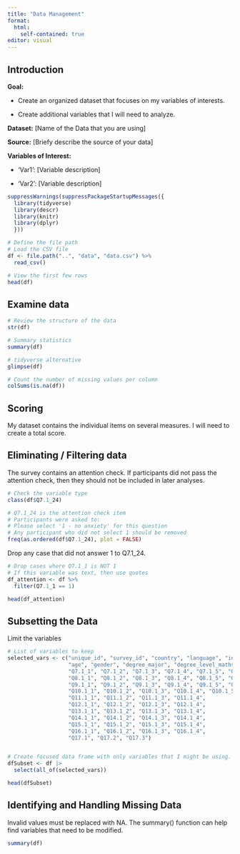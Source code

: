 ```yaml
---
title: "Data Management"
format: 
  html: 
    self-contained: true
editor: visual
---
```


## Introduction

**Goal:**

-   Create an organized dataset that focuses on my variables of interests.

-   Create additional variables that I will need to analyze.

**Dataset:** \[Name of the Data that you are using\]

**Source:** \[Briefy describe the source of your data\]

**Variables of Interest:**

-   'Var1': \[Variable description\]

-   'Var2': \[Variable description\]

```r
suppressWarnings(suppressPackageStartupMessages({
  library(tidyverse)
  library(descr)
  library(knitr)
  library(dplyr)
  }))
```

```r
# Define the file path
# Load the CSV file
df <- file.path("..", "data", "data.csv") %>%
  read_csv()

# View the first few rows
head(df)
```

## Examine data

```r
# Review the structure of the data
str(df)
```

```r
# Summary statistics
summary(df)
```

```r
# tidyverse alternative
glimpse(df)
```

```r
# Count the number of missing values per column
colSums(is.na(df))
```

## Scoring

My dataset contains the individual items on several measures. I will need to create a total score.

## Eliminating / Filtering data

The survey contains an attention check. If participants did not pass the attention check, then they should not be included in later analyses.

```r
# Check the variable type
class(df$Q7.1_24)
```

```r
# Q7.1_24 is the attention check item
# Participants were asked to:
# Please select '1 - no anxiety' for this question
# Any participant who did not select 1 should be removed
freq(as.ordered(df$Q7.1_24), plot = FALSE)
```

Drop any case that did not answer 1 to Q7.1_24.

```r
# Drop cases where Q7.1_1 is NOT 1
# If this variable was text, then use quotes
df_attention <- df %>%
  filter(Q7.1_1 == 1)

head(df_attention)
```

## Subsetting the Data

Limit the variables

```r
# List of variables to keep
selected_vars <- c("unique_id", "survey_id", "country", "language", "incentive", 
                   "age", "gender", "degree_major", "degree_level_maths",
                   "Q7.1_1", "Q7.1_2", "Q7.1_3", "Q7.1_4", "Q7.1_5", "Q7.1_6", "Q7.1_7", "Q7.1_8", "Q7.1_9", "Q7.1_10",
                   "Q8.1_1", "Q8.1_2", "Q8.1_3", "Q8.1_4", "Q8.1_5", "Q8.1_6", "Q8.1_7", "Q8.1_8", "Q8.1_9", "Q8.1_10",
                   "Q9.1_1", "Q9.1_2", "Q9.1_3", "Q9.1_4", "Q9.1_5", "Q9.1_6", "Q9.1_7", "Q9.1_8", "Q9.1_9", "Q9.1_10",
                   "Q10.1_1", "Q10.1_2", "Q10.1_3", "Q10.1_4", "Q10.1_5",
                   "Q11.1_1", "Q11.1_2", "Q11.1_3", "Q11.1_4",
                   "Q12.1_1", "Q12.1_2", "Q12.1_3", "Q12.1_4",
                   "Q13.1_1", "Q13.1_2", "Q13.1_3", "Q13.1_4",
                   "Q14.1_1", "Q14.1_2", "Q14.1_3", "Q14.1_4",
                   "Q15.1_1", "Q15.1_2", "Q15.1_3", "Q15.1_4",
                   "Q16.1_1", "Q16.1_2", "Q16.1_3", "Q16.1_4",
                   "Q17.1", "Q17.2", "Q17.3")


# Create focused data frame with only variables that I might be using.
dfSubset <- df |>
  select(all_of(selected_vars))

head(dfSubset)
```

## Identifying and Handling Missing Data

Invalid values must be replaced with NA. The summary() function can help find variables that need to be modified.

```r
summary(df)
```

